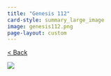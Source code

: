 ```yaml
---
title: "Genesis 112"
card-style: summary_large_image
image: genesis112.png
page-layout: custom
---
```


[\< Back](index.qmd){.btn .btn-secondary .btn role="button"}

![](genesis112.png){.full-art-display}
